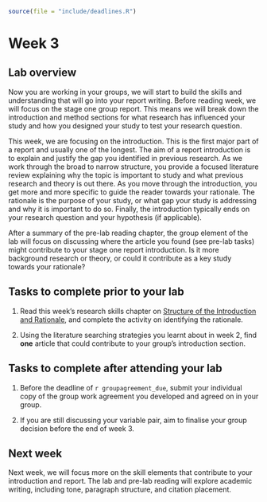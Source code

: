 ```r
source(file = "include/deadlines.R")
```

# Week 3

## Lab overview

Now you are working in your groups, we will start to build the skills and understanding that will go into your report writing. Before reading week, we will focus on the stage one group report. This means we will break down the introduction and method sections for what research has influenced your study and how you designed your study to test your research question.

This week, we are focusing on the introduction. This is the first major part of a report and usually one of the longest. The aim of a report introduction is to explain and justify the gap you identified in previous research. As we work through the broad to narrow structure, you provide a focused literature review explaining why the topic is important to study and what previous research and theory is out there. As you move through the introduction, you get more and more specific to guide the reader towards your rationale. The rationale is the purpose of your study, or what gap your study is addressing and why it is important to do so. Finally, the introduction typically ends on your research question and your hypothesis (if applicable). 

After a summary of the pre-lab reading chapter, the group element of the lab will focus on discussing where the article you found (see pre-lab tasks) might contribute to your stage one report introduction. Is it more background research or theory, or could it contribute as a key study towards your rationale? 

## Tasks to complete prior to your lab

1. Read this week's research skills chapter on [Structure of the Introduction and Rationale](#intro-rationale), and complete the activity on identifying the rationale. 

2. Using the literature searching strategies you learnt about in week 2, find **one** article that could contribute to your group's introduction section. 

## Tasks to complete after attending your lab

1. Before the deadline of `r groupagreement_due`, submit your individual copy of the group work agreement you developed and agreed on in your group. 

2. If you are still discussing your variable pair, aim to finalise your group decision before the end of week 3. 

## Next week 

Next week, we will focus more on the skill elements that contribute to your introduction and report. The lab and pre-lab reading will explore academic writing, including tone, paragraph structure, and citation placement. 
